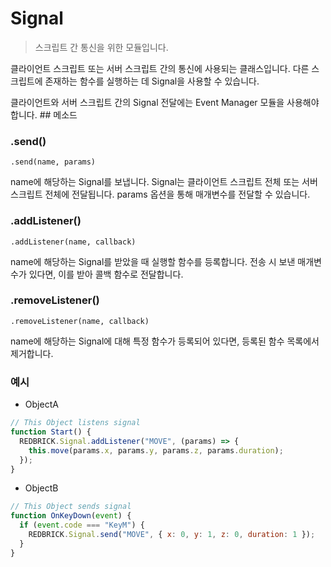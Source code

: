 
# Signal

> 스크립트 간 통신을 위한 모듈입니다.

클라이언트 스크립트 또는 서버 스크립트 간의 통신에 사용되는 클래스입니다. 다른 스크립트에 존재하는 함수를 실행하는 데 Signal을 사용할 수 있습니다.

<Callout type="info" emoji="ℹ️">
  클라이언트와 서버 스크립트 간의 Signal 전달에는 Event Manager 모듈을 사용해야
  합니다.
</Callout>
## 메소드

### .send()

`.send(name, params) `

name에 해당하는 Signal를 보냅니다. Signal는 클라이언트 스크립트 전체 또는 서버 스크립트 전체에 전달됩니다. params 옵션을 통해 매개변수를 전달할 수 있습니다.

### .addListener()

`.addListener(name, callback) `

name에 해당하는 Signal를 받았을 때 실행할 함수를 등록합니다. 전송 시 보낸 매개변수가 있다면, 이를 받아 콜백 함수로 전달합니다.

### .removeListener()

`.removeListener(name, callback) `

name에 해당하는 Signal에 대해 특정 함수가 등록되어 있다면, 등록된 함수 목록에서 제거합니다.

### 예시

- ObjectA

```js copy
// This Object listens signal
function Start() {
  REDBRICK.Signal.addListener("MOVE", (params) => {
    this.move(params.x, params.y, params.z, params.duration);
  });
}
```

- ObjectB

```js copy
// This Object sends signal
function OnKeyDown(event) {
  if (event.code === "KeyM") {
    REDBRICK.Signal.send("MOVE", { x: 0, y: 1, z: 0, duration: 1 });
  }
}
```
